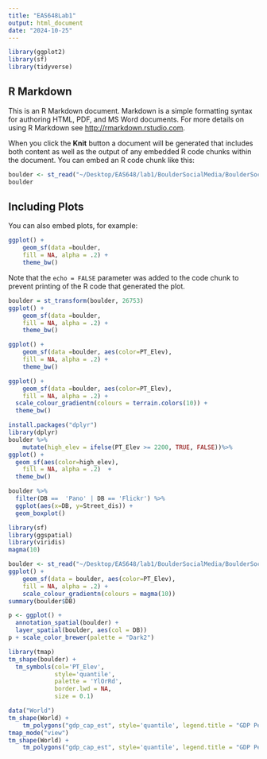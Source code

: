 ```yaml
---
title: "EAS648Lab1"
output: html_document
date: "2024-10-25"
---
```


```r
library(ggplot2)
library(sf)
library(tidyverse)
```

## R Markdown

This is an R Markdown document. Markdown is a simple formatting syntax for authoring HTML, PDF, and MS Word documents. For more details on using R Markdown see <http://rmarkdown.rstudio.com>.

When you click the **Knit** button a document will be generated that includes both content as well as the output of any embedded R code chunks within the document. You can embed an R code chunk like this:

```r
boulder <- st_read("~/Desktop/EAS648/lab1/BoulderSocialMedia/BoulderSocialMedia.shp")
boulder
```

## Including Plots

You can also embed plots, for example:

```r
ggplot() +
    geom_sf(data =boulder,
    fill = NA, alpha = .2) +
    theme_bw()
```

Note that the `echo = FALSE` parameter was added to the code chunk to prevent printing of the R code that generated the plot.
```r
boulder = st_transform(boulder, 26753) 
ggplot() +
    geom_sf(data =boulder,
    fill = NA, alpha = .2) +
    theme_bw()
```
```r
ggplot() +
    geom_sf(data =boulder, aes(color=PT_Elev),
    fill = NA, alpha = .2) +
    theme_bw()
```

```r
ggplot() +
    geom_sf(data =boulder, aes(color=PT_Elev),
    fill = NA, alpha = .2) +
  scale_colour_gradientn(colours = terrain.colors(10)) +  
  theme_bw()
```


```r
install.packages("dplyr")
library(dplyr)
boulder %>%
    mutate(high_elev = ifelse(PT_Elev >= 2200, TRUE, FALSE))%>% 
ggplot() +
  geom_sf(aes(color=high_elev),
    fill = NA, alpha = .2)  +  
  theme_bw()
```
```r
boulder %>%
  filter(DB ==  'Pano' | DB == 'Flickr') %>%
  ggplot(aes(x=DB, y=Street_dis)) + 
  geom_boxplot()
```
```r
library(sf)
library(ggspatial)
library(viridis)
magma(10)
```

```r
boulder <- st_read("~/Desktop/EAS648/lab1/BoulderSocialMedia/BoulderSocialMedia.shp")
ggplot() +
    geom_sf(data = boulder, aes(color=PT_Elev),
    fill = NA, alpha = .2) + 
    scale_colour_gradientn(colours = magma(10))
summary(boulder$DB)
```
```r
p <- ggplot() +
  annotation_spatial(boulder) +
  layer_spatial(boulder, aes(col = DB))
p + scale_color_brewer(palette = "Dark2")
```
```r
library(tmap)
tm_shape(boulder) + 
  tm_symbols(col='PT_Elev', 
             style='quantile', 
             palette = 'YlOrRd',
             border.lwd = NA,
             size = 0.1)
```
```r
data("World")
tm_shape(World) +
    tm_polygons("gdp_cap_est", style='quantile', legend.title = "GDP Per Capita Estimate")
tmap_mode("view")
tm_shape(World) +
    tm_polygons("gdp_cap_est", style='quantile', legend.title = "GDP Per Capita Estimate")
```

